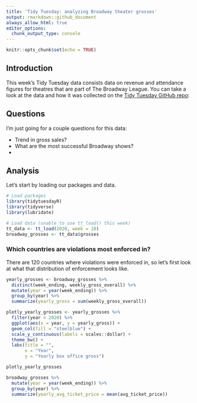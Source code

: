 ```yaml
---
title: 'Tidy Tuesday: analyzing Broadway theater grosses'
output: rmarkdown::github_document
always_allow_html: true
editor_options: 
  chunk_output_type: console
---
```


```r
knitr::opts_chunk$set(echo = TRUE)
```

## Introduction

This week's Tidy Tuesday data consists data on revenue and attendance figures for theatres that are part of The Broadway League. You can take a look at the data and how it was collected on the [Tidy Tuesday GitHub repo](https://github.com/rfordatascience/tidytuesday/tree/master/data/2020/2020-04-28):

## Questions

I'm just going for a couple questions for this data:

* Trend in gross sales?
* What are the most successful Broadway shows?
* 

## Analysis

Let's start by loading our packages and data. 

```r
# Load packages
library(tidytuesdayR)
library(tidyverse)
library(lubridate)

# Load data (unable to use tt_load() this week)
tt_data <- tt_load(2020, week = 18)
broadway_grosses <- tt_data$grosses
```


### Which countries are violations most enforced in?

There are 120 countries where violations were enforced in, so let's first look at what that distribution of enforcement looks like.

```r
yearly_grosses <- broadway_grosses %>% 
  distinct(week_ending, weekly_gross_overall) %>% 
  mutate(year = year(week_ending)) %>% 
  group_by(year) %>% 
  summarize(yearly_gross = sum(weekly_gross_overall))

plotly_yearly_grosses <- yearly_grosses %>% 
  filter(year < 2020) %>% 
  ggplot(aes(x = year, y = yearly_gross)) +
  geom_col(fill = "steelblue") + 
  scale_y_continuous(labels = scales::dollar) +
  theme_bw() + 
  labs(title = "",
       x = "Year",
       y = "Yearly box office gross")

plotly_yearly_grosses
```

```r
broadway_grosses %>% 
  mutate(year = year(week_ending)) %>% 
  group_by(year) %>% 
  summarize(yearly_avg_ticket_price = mean(avg_ticket_price))
```

